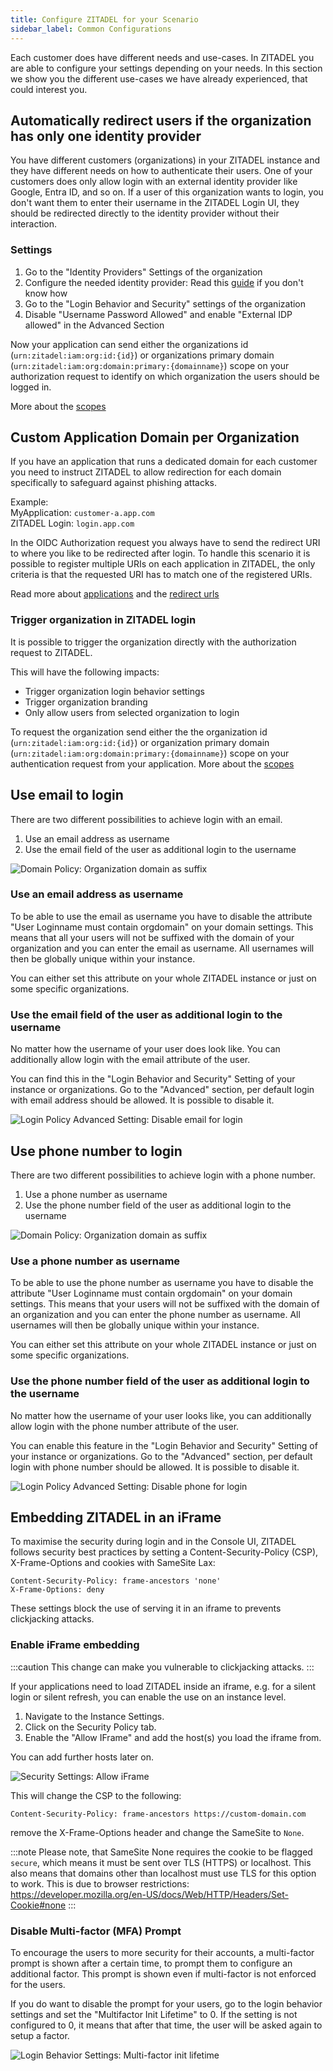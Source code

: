 ```yaml
---
title: Configure ZITADEL for your Scenario
sidebar_label: Common Configurations
---
```


Each customer does have different needs and use-cases. In ZITADEL you are able to configure your settings depending on your needs.
In this section we show you the different use-cases we have already experienced, that could interest you.


## Automatically redirect users if the organization has only one identity provider

You have different customers (organizations) in your ZITADEL instance and they have different needs on how to authenticate their users. One of your customers does only allow login with an external identity provider like Google, Entra ID, and so on.
If a user of this organization wants to login, you don't want them to enter their username in the ZITADEL Login UI, they should be redirected directly to the identity provider without their interaction.

### Settings

1. Go to the "Identity Providers" Settings of the organization
2. Configure the needed identity provider: Read this [guide](../integrate/identity-providers) if you don't know how
3. Go to the "Login Behavior and Security" settings of the organization
4. Disable "Username Password Allowed" and enable "External IDP allowed" in the Advanced Section

Now your application can send either the organizations id (`urn:zitadel:iam:org:id:{id}`) or organizations primary domain (`urn:zitadel:iam:org:domain:primary:{domainname}`) scope on your authorization request to identify on which organization the users should be logged in.

More about the [scopes](/apis/openidoauth/scopes#reserved-scopes)

## Custom Application Domain per Organization

If you have an application that runs a dedicated domain for each customer you need to instruct ZITADEL to allow redirection for each domain specifically to safeguard against phishing attacks.

Example:  
MyApplication: `customer-a.app.com`  
ZITADEL Login: `login.app.com`

In the OIDC Authorization request you always have to send the redirect URI to where you like to be redirected after login.
To handle this scenario it is possible to register multiple URIs on each application in ZITADEL, the only criteria is that the requested URI has to match one of the registered URIs.

Read more about [applications](../manage/console/applications) and the [redirect urls](../manage/console/applications#redirect-uris)

### Trigger organization in ZITADEL login

It is possible to trigger the organization directly with the authorization request to ZITADEL.

This will have the following impacts:
- Trigger organization login behavior settings
- Trigger organization branding
- Only allow users from selected organization to login

To request the organization send either the the organization id (`urn:zitadel:iam:org:id:{id}`) or organization primary domain (`urn:zitadel:iam:org:domain:primary:{domainname}`) scope on your authentication request from your application.
More about the [scopes](/apis/openidoauth/scopes#reserved-scopes)

## Use email to login

There are two different possibilities to achieve login with an email.

1. Use an email address as username
2. Use the email field of the user as additional login to the username

![Domain Policy: Organization domain as suffix](/img/guides/scenarios/domain_policy_org_domain_disabled.png)

### Use an email address as username

To be able to use the email as username you have to disable the attribute "User Loginname must contain orgdomain" on your domain settings.
This means that all your users will not be suffixed with the domain of your organization and you can enter the email as username.
All usernames will then be globally unique within your instance.

You can either set this attribute on your whole ZITADEL instance or just on some specific organizations.

### Use the email field of the user as additional login to the username

No matter how the username of your user does look like.
You can additionally allow login with the email attribute of the user.

You can find this in the "Login Behavior and Security" Setting of your instance or organizations.
Go to the "Advanced" section, per default login with email address should be allowed. It is possible to disable it.

![Login Policy Advanced Setting: Disable email for login](/img/guides/scenarios/login_policy_advanced.png)

## Use phone number to login

There are two different possibilities to achieve login with a phone number.

1. Use a phone number as username
2. Use the phone number field of the user as additional login to the username

![Domain Policy: Organization domain as suffix](/img/guides/scenarios/domain_policy_org_domain_disabled.png)

### Use a phone number as username

To be able to use the phone number as username you have to disable the attribute "User Loginname must contain orgdomain" on your domain settings.
This means that your users will not be suffixed with the domain of an organization and you can enter the phone number as username.
All usernames will then be globally unique within your instance.

You can either set this attribute on your whole ZITADEL instance or just on some specific organizations.

### Use the phone number field of the user as additional login to the username

No matter how the username of your user looks like, 
you can additionally allow login with the phone number attribute of the user.

You can enable this feature in the "Login Behavior and Security" Setting of your instance or organizations.
Go to the "Advanced" section, per default login with phone number should be allowed. It is possible to disable it.

![Login Policy Advanced Setting: Disable phone for login](/img/guides/scenarios/login_policy_advanced_phone.png)

## Embedding ZITADEL in an iFrame

To maximise the security during login and in the Console UI, ZITADEL follows security best practices by setting a
Content-Security-Policy (CSP), X-Frame-Options and cookies with SameSite Lax:

```
Content-Security-Policy: frame-ancestors 'none'
X-Frame-Options: deny
```

These settings block the use of serving it in an iframe to prevents clickjacking attacks.

### Enable iFrame embedding

:::caution
This change can make you vulnerable to clickjacking attacks.
:::

If your applications need to load ZITADEL inside an iframe, e.g. for a silent login or silent refresh, you can enable the use on an instance level.

1. Navigate to the Instance Settings.
2. Click on the Security Policy tab.
3. Enable the "Allow IFrame" and add the host(s) you load the iframe from.

You can add further hosts later on.

![Security Settings: Allow iFrame](/img/guides/scenarios/security_policy.png)

This will change the CSP to the following:

```
Content-Security-Policy: frame-ancestors https://custom-domain.com
```

remove the X-Frame-Options header and change the SameSite to `None`.

:::note
Please note, that SameSite None requires the cookie to be flagged `secure`, which means it must be sent over TLS (HTTPS) or localhost.
This also means that domains other than localhost must use TLS for this option to work.
This is due to browser restrictions: https://developer.mozilla.org/en-US/docs/Web/HTTP/Headers/Set-Cookie#none
:::

### Disable Multi-factor (MFA) Prompt

To encourage the users to more security for their accounts, a multi-factor prompt is shown after a certain time, to prompt them to configure an additional factor.
This prompt is shown even if multi-factor is not enforced for the users.

If you do want to disable the prompt for your users, go to the login behavior settings and set the "Multifactor Init Lifetime" to 0.
If the setting is not configured to 0, it means that after that time, the user will be asked again to setup a factor.

![Login Behavior Settings: Multi-factor init lifetime](/img/guides/scenarios/login-settings-mfa-init-lifetime.png)

